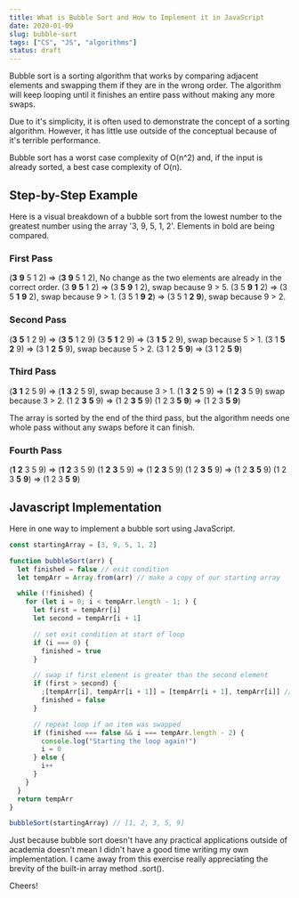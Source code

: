 ```yaml
---
title: What is Bubble Sort and How to Implement it in JavaScript
date: 2020-01-09
slug: bubble-sort
tags: ["CS", "JS", "algorithms"]
status: draft
---
```


Bubble sort is a sorting algorithm that works by comparing adjacent elements and swapping them if they are in the wrong order. The algorithm will keep looping until it finishes an entire pass without making any more swaps.

Due to it's simplicity, it is often used to demonstrate the concept of a sorting algorithm. However, it has little use outside of the conceptual because of it's terrible performance.

Bubble sort has a worst case complexity of O(n^2) and, if the input is already sorted, a best case complexity of O(n).

## Step-by-Step Example

Here is a visual breakdown of a bubble sort from the lowest number to the greatest number using the array '3, 9, 5, 1, 2'. Elements in bold are being compared.

### First Pass

(**3** **9** 5 1 2) => (**3** **9** 5 1 2), No change as the two elements are already in the correct order.
(3 **9** **5** 1 2) => (3 **5** **9** 1 2), swap because 9 > 5.
(3 5 **9** **1** 2) => (3 5 **1** **9** 2), swap because 9 > 1.
(3 5 1 **9** **2**) => (3 5 1 **2** **9**), swap because 9 > 2.

### Second Pass

(**3** **5** 1 2 9) => (**3** **5** 1 2 9)
(3 **5** **1** 2 9) => (3 **1** **5** 2 9), swap because 5 > 1.
(3 1 **5** **2** 9) => (3 1 **2** **5** 9), swap because 5 > 2.
(3 1 2 **5** **9**) => (3 1 2 **5** **9**)

### Third Pass

(**3** **1** 2 5 9) => (**1** **3** 2 5 9), swap because 3 > 1.
(1 **3** **2** 5 9) => (1 **2** **3** 5 9) swap because 3 > 2.
(1 2 **3** **5** 9) => (1 2 **3** **5** 9)
(1 2 3 **5** **9**) => (1 2 3 **5** **9**)

The array is sorted by the end of the third pass, but the algorithm needs one whole pass without any swaps before it can finish.

### Fourth Pass

(**1** **2** 3 5 9) => (**1** **2** 3 5 9)
(1 **2** **3** 5 9) => (1 **2** **3** 5 9)
(1 2 **3** **5** 9) => (1 2 **3** **5** 9)
(1 2 3 **5** **9**) => (1 2 3 **5** **9**)

## Javascript Implementation

Here in one way to implement a bubble sort using JavaScript.

```js
const startingArray = [3, 9, 5, 1, 2]

function bubbleSort(arr) {
  let finished = false // exit condition
  let tempArr = Array.from(arr) // make a copy of our starting array

  while (!finished) {
    for (let i = 0; i < tempArr.length - 1; ) {
      let first = tempArr[i]
      let second = tempArr[i + 1]

      // set exit condition at start of loop
      if (i === 0) {
        finished = true
      }

      // swap if first element is greater than the second element
      if (first > second) {
        ;[tempArr[i], tempArr[i + 1]] = [tempArr[i + 1], tempArr[i]] // swap using ES6 destructuring!
        finished = false
      }

      // repeat loop if an item was swapped
      if (finished === false && i === tempArr.length - 2) {
        console.log("Starting the loop again!")
        i = 0
      } else {
        i++
      }
    }
  }
  return tempArr
}

bubbleSort(startingArray) // [1, 2, 3, 5, 9]
```

Just because bubble sort doesn't have any practical applications outside of academia doesn't mean I didn't have a good time writing my own implementation. I came away from this exercise really appreciating the brevity of the built-in array method .sort().

Cheers!
